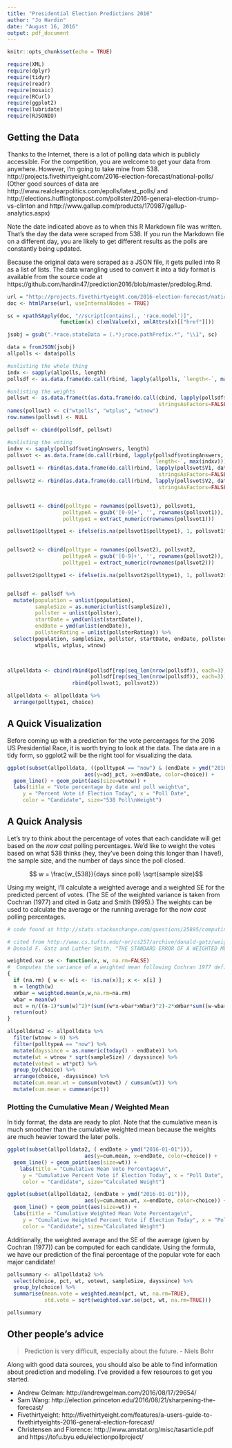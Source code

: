 ```yaml
---
title: "Presidential Election Predictions 2016"
author: "Jo Hardin"
date: "August 16, 2016"
output: pdf_document
---
```


```r
knitr::opts_chunk$set(echo = TRUE)
```


```r
require(XML)
require(dplyr)
require(tidyr)
require(readr)
require(mosaic)
require(RCurl)
require(ggplot2)
require(lubridate)
require(RJSONIO)
```

## Getting the Data

Thanks to the Internet, there is a lot of polling data which is publicly accessible.  For the competition, you are welcome to get your data from anywhere.  However, I'm going to take mine from 538.  http://projects.fivethirtyeight.com/2016-election-forecast/national-polls/  (Other good sources of data are http://www.realclearpolitics.com/epolls/latest_polls/ and http://elections.huffingtonpost.com/pollster/2016-general-election-trump-vs-clinton and http://www.gallup.com/products/170987/gallup-analytics.aspx)

Note the date indicated above as to when this R Markdown file was written.  That's the day the data were scraped from 538.  If you run the Markdown file on a different day, you are likely to get different results as the polls are constantly being updated.

Because the original data were scraped as a JSON file, it gets pulled into R as a list of lists.  The data wrangling used to convert it into a tidy format is available from the source code at https://github.com/hardin47/prediction2016/blob/master/predblog.Rmd.


```r
url = "http://projects.fivethirtyeight.com/2016-election-forecast/national-polls/"
doc <- htmlParse(url, useInternalNodes = TRUE)

sc = xpathSApply(doc, "//script[contains(., 'race.model')]", 
                 function(x) c(xmlValue(x), xmlAttrs(x)[["href"]]))

jsobj = gsub(".*race.stateData = (.*);race.pathPrefix.*", "\\1", sc)

data = fromJSON(jsobj)
allpolls <- data$polls

#unlisting the whole thing
indx <- sapply(allpolls, length)
pollsdf <- as.data.frame(do.call(rbind, lapply(allpolls, `length<-`, max(indx))))
```


```r
#unlisting the weights
pollswt <- as.data.frame(t(as.data.frame(do.call(cbind, lapply(pollsdf$weight, data.frame, 
                                                 stringsAsFactors=FALSE)))))
names(pollswt) <- c("wtpolls", "wtplus", "wtnow")
row.names(pollswt) <- NULL

pollsdf <- cbind(pollsdf, pollswt)

#unlisting the voting
indxv <- sapply(pollsdf$votingAnswers, length)
pollsvot <- as.data.frame(do.call(rbind, lapply(pollsdf$votingAnswers,
                                               `length<-`, max(indxv))))
pollsvot1 <- rbind(as.data.frame(do.call(rbind, lapply(pollsvot$V1, data.frame,
                                                 stringsAsFactors=FALSE))))
pollsvot2 <- rbind(as.data.frame(do.call(rbind, lapply(pollsvot$V2, data.frame,
                                                 stringsAsFactors=FALSE))))


pollsvot1 <- cbind(polltype = rownames(pollsvot1), pollsvot1, 
                  polltypeA = gsub('[0-9]+', '', rownames(pollsvot1)),
                  polltype1 = extract_numeric(rownames(pollsvot1)))

pollsvot1$polltype1 <- ifelse(is.na(pollsvot1$polltype1), 1, pollsvot1$polltype1 + 1)


pollsvot2 <- cbind(polltype = rownames(pollsvot2), pollsvot2, 
                  polltypeA = gsub('[0-9]+', '', rownames(pollsvot2)),
                  polltype1 = extract_numeric(rownames(pollsvot2)))

pollsvot2$polltype1 <- ifelse(is.na(pollsvot2$polltype1), 1, pollsvot2$polltype1 + 1)


pollsdf <- pollsdf %>% 
  mutate(population = unlist(population), 
         sampleSize = as.numeric(unlist(sampleSize)), 
         pollster = unlist(pollster), 
         startDate = ymd(unlist(startDate)),
         endDate = ymd(unlist(endDate)), 
         pollsterRating = unlist(pollsterRating)) %>%
  select(population, sampleSize, pollster, startDate, endDate, pollsterRating,
         wtpolls, wtplus, wtnow)
  


allpolldata <- cbind(rbind(pollsdf[rep(seq_len(nrow(pollsdf)), each=3),],
                           pollsdf[rep(seq_len(nrow(pollsdf)), each=3),]), 
                     rbind(pollsvot1, pollsvot2))

allpolldata <- allpolldata %>%
  arrange(polltype1, choice) 

```



## A Quick Visualization

Before coming up with a prediction for the vote percentages for the 2016 US Presidential Race, it is worth trying to look at the data.  The data are in a tidy form, so ggplot2 will be the right tool for visualizing the data.

```r
ggplot(subset(allpolldata, ((polltypeA == "now") & (endDate > ymd("2016-08-01")))), 
                         aes(y=adj_pct, x=endDate, color=choice)) + 
  geom_line() + geom_point(aes(size=wtnow)) + 
  labs(title = "Vote percentage by date and poll weight\n", 
     y = "Percent Vote if Election Today", x = "Poll Date", 
     color = "Candidate", size="538 Poll\nWeight")

```


## A Quick Analysis

Let's try to think about the percentage of votes that each candidate will get based on the *now cast* polling percentages.  We'd like to weight the votes based on what 538 thinks (hey, they've been doing this longer than I have!), the sample size, and the number of days since the poll closed.  

$$ w = \frac{w_{538}}{days since poll} \sqrt{sample size}$$

Using my weight, I'll calculate a weighted average and a weighted SE for the predicted percent of votes.  (The SE of the weighted variance is taken from Cochran (1977) and cited in Gatz and Smith (1995).)  The weights can be used to calculate the average or the running average for the *now cast* polling percentages.

```r

# code found at http://stats.stackexchange.com/questions/25895/computing-standard-error-in-weighted-mean-estimation

# cited from http://www.cs.tufts.edu/~nr/cs257/archive/donald-gatz/weighted-standard-error.pdf
# Donald F. Gatz and Luther Smith, "THE STANDARD ERROR OF A WEIGHTED MEAN CONCENTRATION-I. BOOTSTRAPPING VS OTHER METHODS"

weighted.var.se <- function(x, w, na.rm=FALSE)
#  Computes the variance of a weighted mean following Cochran 1977 definition
{
  if (na.rm) { w <- w[i <- !is.na(x)]; x <- x[i] }
  n = length(w)
  xWbar = weighted.mean(x,w,na.rm=na.rm)
  wbar = mean(w)
  out = n/((n-1)*sum(w)^2)*(sum((w*x-wbar*xWbar)^2)-2*xWbar*sum((w-wbar)*(w*x-wbar*xWbar))+xWbar^2*sum((w-wbar)^2))
  return(out)
}

```

```r

allpolldata2 <- allpolldata %>%
  filter(wtnow > 0) %>%
  filter(polltypeA == "now") %>%
  mutate(dayssince = as.numeric(today() - endDate)) %>%
  mutate(wt = wtnow * sqrt(sampleSize) / dayssince) %>%
  mutate(votewt = wt*pct) %>%
  group_by(choice) %>%
  arrange(choice, -dayssince) %>%
  mutate(cum.mean.wt = cumsum(votewt) / cumsum(wt)) %>%
  mutate(cum.mean = cummean(pct))
```


###  Plotting the Cumulative Mean / Weighted Mean

In tidy format, the data are ready to plot.  Note that the cumulative mean is much smoother than the cumulative weighted mean because the weights are much heavier toward the later polls.  

```r
ggplot(subset(allpolldata2, ( endDate > ymd("2016-01-01"))), 
                         aes(y=cum.mean, x=endDate, color=choice)) + 
  geom_line() + geom_point(aes(size=wt)) + 
    labs(title = "Cumulative Mean Vote Percentage\n", 
     y = "Cumulative Percent Vote if Election Today", x = "Poll Date", 
     color = "Candidate", size="Calculated Weight")

ggplot(subset(allpolldata2, (endDate > ymd("2016-01-01"))), 
                         aes(y=cum.mean.wt, x=endDate, color=choice)) + 
  geom_line() + geom_point(aes(size=wt)) + 
  labs(title = "Cumulative Weighted Mean Vote Percentage\n", 
     y = "Cumulative Weighted Percent Vote if Election Today", x = "Poll Date", 
     color = "Candidate", size="Calculated Weight")
```


Additionally, the weighted average and the SE of the average (given by Cochran (1977)) can be computed for each candidate.  Using the formula, we have our prediction of the final percentage of the popular vote for each major candidate!

```r
pollsummary <- allpolldata2 %>% 
  select(choice, pct, wt, votewt, sampleSize, dayssince) %>%
  group_by(choice) %>%
  summarise(mean.vote = weighted.mean(pct, wt, na.rm=TRUE),
            std.vote = sqrt(weighted.var.se(pct, wt, na.rm=TRUE)))

pollsummary
```

##  Other people's advice

> Prediction is very difficult, especially about the future. - Niels Bohr

Along with good data sources, you should also be able to find information about prediction and modeling.  I've provided a few resources to get you started.


* Andrew Gelman: http://andrewgelman.com/2016/08/17/29654/
* Sam Wang: http://election.princeton.edu/2016/08/21/sharpening-the-forecast/
* Fivethirtyeight: http://fivethirtyeight.com/features/a-users-guide-to-fivethirtyeights-2016-general-election-forecast/
* Christensen and Florence: http://www.amstat.org/misc/tasarticle.pdf and https://tofu.byu.edu/electionpollproject/